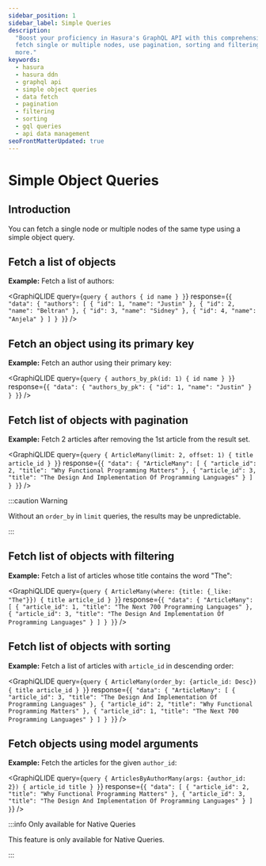 ```yaml
---
sidebar_position: 1
sidebar_label: Simple Queries
description:
  "Boost your proficiency in Hasura's GraphQL API with this comprehensive guide on simple object queries. Learn how to
  fetch single or multiple nodes, use pagination, sorting and filtering to streamline your data fetching process and
  more."
keywords:
  - hasura
  - hasura ddn
  - graphql api
  - simple object queries
  - data fetch
  - pagination
  - filtering
  - sorting
  - gql queries
  - api data management
seoFrontMatterUpdated: true
---
```



# Simple Object Queries

## Introduction

You can fetch a single node or multiple nodes of the same type using a simple object query.

## Fetch a list of objects

**Example:** Fetch a list of authors:

<GraphiQLIDE
  query={`query {
  authors {
    id
    name
  }
}`}
  response={`{
  "data": {
    "authors": [
      {
        "id": 1,
        "name": "Justin"
      },
      {
        "id": 2,
        "name": "Beltran"
      },
      {
        "id": 3,
        "name": "Sidney"
      },
      {
        "id": 4,
        "name": "Anjela"
      }
    ]
  }
}`}
/>

## Fetch an object using its primary key

**Example:** Fetch an author using their primary key:

<GraphiQLIDE
  query={`query {
  authors_by_pk(id: 1) {
    id
    name
  }
}`}
  response={`{
  "data": {
    "authors_by_pk": {
      "id": 1,
      "name": "Justin"
    }
  }
}`}
/>

## Fetch list of objects with pagination

**Example:** Fetch 2 articles after removing the 1st article from the result set.

<GraphiQLIDE
  query={`query {
  ArticleMany(limit: 2, offset: 1) {
    title
    article_id
    }
}`}
  response={`{
  "data": {
    "ArticleMany": [
      {
        "article_id": 2,
        "title": "Why Functional Programming Matters"
      },
      {
        "article_id": 3,
        "title": "The Design And Implementation Of Programming Languages"
      }
    ]
  }
}`}
/>

:::caution Warning

Without an `order_by` in `limit` queries, the results may be unpredictable.

:::

## Fetch list of objects with filtering

**Example:** Fetch a list of articles whose title contains the word "The":

<GraphiQLIDE
  query={`query {
  ArticleMany(where: {title: {_like: "The"}}) {
    title
    article_id
  }
}`}
  response={`{
  "data": {
    "ArticleMany": [
      {
        "article_id": 1,
        "title": "The Next 700 Programming Languages"
      },
      {
        "article_id": 3,
        "title": "The Design And Implementation Of Programming Languages"
      }
    ]
  }
}`}
/>

## Fetch list of objects with sorting

**Example:** Fetch a list of articles with `article_id` in descending order:

<GraphiQLIDE
  query={`query {
  ArticleMany(order_by: {article_id: Desc}) {
    title
    article_id
  }
}`}
  response={`{
  "data": {
    "ArticleMany": [
      {
        "article_id": 3,
        "title": "The Design And Implementation Of Programming Languages"
      },
      {
        "article_id": 2,
        "title": "Why Functional Programming Matters"
      },
      {
        "article_id": 1,
        "title": "The Next 700 Programming Languages"
      }
    ]
  }
}`}
/>

## Fetch objects using model arguments

**Example:** Fetch the articles for the given `author_id`:

<GraphiQLIDE
  query={`query {
  ArticlesByAuthorMany(args: {author_id: 2}) {
      article_id
      title
    }
}`}
  response={`{
  "data": [
    {
      "article_id": 2,
      "title": "Why Functional Programming Matters"
    },
    {
      "article_id": 3,
      "title": "The Design And Implementation Of Programming Languages"
    }
  ]
}`}
/>

:::info Only available for Native Queries

This feature is only available for Native Queries.

:::
